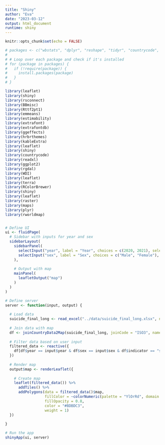 ```yaml
---
title: "Shiny"
author: "Eva"
date: "2023-03-12"
output: html_document
runtime: shiny
---
```

```r
knitr::opts_chunk$set(echo = FALSE)

# packages <- c("wbstats", "dplyr", "reshape", "tidyr", "countrycode", "tidyverse", "ggplot2", "expss", "writexl", "readxl", "imputeTS", "leaflet", )
# 
# # Loop over each package and check if it's installed
# for (package in packages) {
#   if (!require(package)) {
#     install.packages(package)
#   }
# }

library(leaflet)
library(shiny)
library(rsconnect)
library(BBmisc)
library(Rttf2pt1)
library(emmeans)
library(estimability)
library(extrafont)
library(extrafontdb)
library(ggeffects)
library(hrbrthemes)
library(kableExtra)
library(leaflet)
library(shiny)
library(countrycode)
library(readxl)
library(ggplot2)
library(rgdal)
library(WDI)
library(leaflet)
library(terra)
library(RColorBrewer)
library(shiny)
library(leaflet)
library(raster)
library(maps)
library(plyr)
library(rworldmap)

```


```r




```


```r


# Define UI
ui <- fluidPage(
  # Sidebar with inputs for year and sex
  sidebarLayout(
    sidebarPanel(
      selectInput("year", label = "Year", choices = c(2020, 2021), selected = 2021),
      selectInput("sex", label = "Sex", choices = c("Male", "Female"), selected = "Female")
    ),
    
    # Output with map
    mainPanel(
      leafletOutput("map")
    )
  )
)

# Define server
server <- function(input, output) {
  
  # Load data
  suicide_final_long <- read_excel("../data/suicide_final_long.xlsx", na = "")
  
  # Join data with map
  df <- joinCountryData2Map(suicide_final_long, joinCode = "ISO3", nameJoinColumn = "iso3c", verbose = FALSE)
  
  # Filter data based on user input
  filtered_data <- reactive({
    df[df$year == input$year & df$sex == input$sex & df$indicator == "sui"] 
  })
  
  # Render map
  output$map <- renderLeaflet({
    
    # Create map
    leaflet(filtered_data()) %>%
      addTiles() %>%
      addPolygons(data = filtered_data()$map,
                  fillColor = ~colorNumeric(palette = "YlOrRd", domain = filtered_data()$indicator)(filtered_data()$indicator),
                  fillOpacity = 0.8,
                  color = "#BDBDC3",
                  weight = 1)
  })
  
}

# Run the app
shinyApp(ui, server)



```